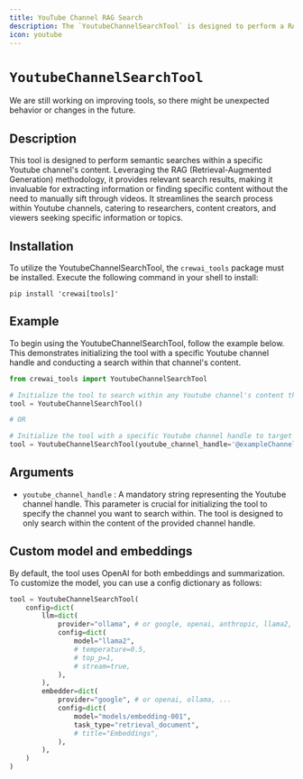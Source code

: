 ```yaml
---
title: YouTube Channel RAG Search
description: The `YoutubeChannelSearchTool` is designed to perform a RAG (Retrieval-Augmented Generation) search within the content of a Youtube channel.
icon: youtube
---
```


# `YoutubeChannelSearchTool`

<Note>
    We are still working on improving tools, so there might be unexpected behavior or changes in the future.
</Note>

## Description

This tool is designed to perform semantic searches within a specific Youtube channel's content. 
Leveraging the RAG (Retrieval-Augmented Generation) methodology, it provides relevant search results, 
making it invaluable for extracting information or finding specific content without the need to manually sift through videos. 
It streamlines the search process within Youtube channels, catering to researchers, content creators, and viewers seeking specific information or topics.

## Installation

To utilize the YoutubeChannelSearchTool, the `crewai_tools` package must be installed. Execute the following command in your shell to install:

```shell
pip install 'crewai[tools]'
```

## Example

To begin using the YoutubeChannelSearchTool, follow the example below. 
This demonstrates initializing the tool with a specific Youtube channel handle and conducting a search within that channel's content.

```python Code
from crewai_tools import YoutubeChannelSearchTool

# Initialize the tool to search within any Youtube channel's content the agent learns about during its execution
tool = YoutubeChannelSearchTool()

# OR

# Initialize the tool with a specific Youtube channel handle to target your search
tool = YoutubeChannelSearchTool(youtube_channel_handle='@exampleChannel')
```

## Arguments

- `youtube_channel_handle` : A mandatory string representing the Youtube channel handle. This parameter is crucial for initializing the tool to specify the channel you want to search within. The tool is designed to only search within the content of the provided channel handle.

## Custom model and embeddings

By default, the tool uses OpenAI for both embeddings and summarization. To customize the model, you can use a config dictionary as follows:

```python Code
tool = YoutubeChannelSearchTool(
    config=dict(
        llm=dict(
            provider="ollama", # or google, openai, anthropic, llama2, ...
            config=dict(
                model="llama2",
                # temperature=0.5,
                # top_p=1,
                # stream=true,
            ),
        ),
        embedder=dict(
            provider="google", # or openai, ollama, ...
            config=dict(
                model="models/embedding-001",
                task_type="retrieval_document",
                # title="Embeddings",
            ),
        ),
    )
)
```
